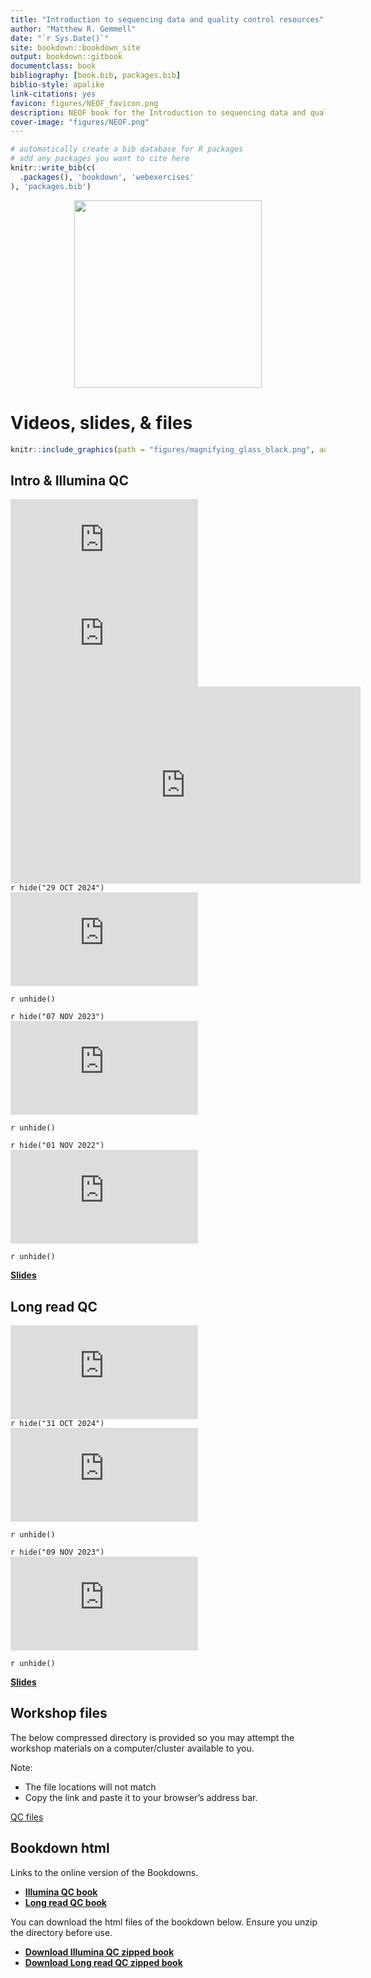 ```yaml
--- 
title: "Introduction to sequencing data and quality control resources"
author: "Matthew R. Gemmell"
date: "`r Sys.Date()`"
site: bookdown::bookdown_site
output: bookdown::gitbook
documentclass: book
bibliography: [book.bib, packages.bib]
biblio-style: apalike
link-citations: yes
favicon: figures/NEOF_favicon.png
description: NEOF book for the Introduction to sequencing data and quality control resources
cover-image: "figures/NEOF.png"
---
```


```r
# automatically create a bib database for R packages
# add any packages you want to cite here
knitr::write_bib(c(
  .packages(), 'bookdown', 'webexercises'
), 'packages.bib')
```

<center>
![](figures/neof_rounded_corners.png){style="width:300px"}
</center>

# Videos, slides, & files

```r
knitr::include_graphics(path = "figures/magnifying_glass_black.png", auto_pdf = TRUE)
``` 

## Intro & Illumina QC

<div class="container">
<iframe src="https://www.youtube.com/embed/22Jg80g3W5o" 
frameborder="0" allowfullscreen class="video"></iframe>
</div>

<div class="container">
<iframe src="https://www.youtube.com/embed/U_RkeDVU2cg" 
frameborder="0" allowfullscreen class="video"></iframe>
</div>

<iframe width="560" height="315" src="https://www.youtube.com/embed/22Jg80g3W5o" title="YouTube video player" frameborder="0" allow="accelerometer; autoplay; clipboard-write; encrypted-media; gyroscope; picture-in-picture; web-share" allowfullscreen></iframe>


`r hide("29 OCT 2024")`
<div class="container">
<iframe src="https://www.youtube.com/embed/90Ui1zRPoDw" 
frameborder="0" allowfullscreen class="video"></iframe>
</div>
`r unhide()`

`r hide("07 NOV 2023")`
<div class="container">
<iframe src="https://www.youtube.com/embed/eYwbIm6WaXE" 
frameborder="0" allowfullscreen class="video"></iframe>
</div>
`r unhide()`

`r hide("01 NOV 2022")`
<div class="container">
<iframe src="https://www.youtube.com/embed/_AcDlI4ezio" 
frameborder="0" allowfullscreen class="video"></iframe>
</div>
`r unhide()`


[__Slides__](https://docs.google.com/presentation/d/1cDsANotscTCIaHo9AjTeDIhGdJw7A1oYbPo_8GUoNuk/edit?usp=sharing)

## Long read QC

<div class="container">
<iframe src="https://www.youtube.com/embed/Vz10UDnTjr4" 
frameborder="0" allowfullscreen class="video"></iframe>
</div>

`r hide("31 OCT 2024")`
<div class="container">
<iframe src="https://www.youtube.com/embed/08bC0UVBxzM" 
frameborder="0" allowfullscreen class="video"></iframe>
</div>
`r unhide()`

`r hide("09 NOV 2023")`
<div class="container">
<iframe src="https://www.youtube.com/embed/fCV7Glw6bHw" 
frameborder="0" allowfullscreen class="video"></iframe>
</div>
`r unhide()`

[__Slides__](https://docs.google.com/presentation/d/1potCBbhlyGvZAbJ8tDWFc1iu2FrH3rPjNQXiVDSr43Q/edit?usp=sharing)


## Workshop files

The below compressed directory is provided so you may attempt the workshop materials on a computer/cluster available to you.

Note:

- The file locations will not match
- Copy the link and paste it to your browser's address bar.

[QC files](http://www.cgr.liv.ac.uk/illum/CGRworkshops_2d2a70d27a9db718/downloads/QC_workshop.zip)

## Bookdown html

Links to the online version of the Bookdowns.

- [__Illumina QC book__](https://neof-workshops.github.io/QC_91wlgv/Illumina/)
- [__Long read QC book__](https://neof-workshops.github.io/QC_91wlgv/Long_read/)

You can download the html files of the bookdown below. Ensure you unzip the directory before use.

- [__Download Illumina QC zipped book__](https://neof-workshops.github.io/QC_91wlgv/resources/bookdown/Illumina_QC.zip)
- [__Download Long read QC zipped book__](https://neof-workshops.github.io/QC_91wlgv/resources/bookdown/Long_read_QC_Oct2024.zip)